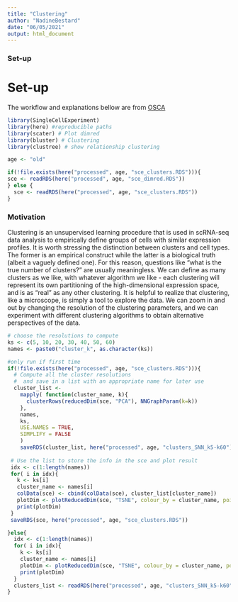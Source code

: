 ```yaml
---
title: "Clustering"
author: "NadineBestard"
date: "06/05/2021"
output: html_document
---
```

### Set-up

# Set-up

The workflow and explanations bellow are from [OSCA](https://bioconductor.org/books/release/OSCA/dimensionality-reduction.html)

```r
library(SingleCellExperiment)
library(here) #reproducible paths
library(scater) # Plot dimred
library(bluster) # Clustering 
library(clustree) # show relationship clustering
```

```r
age <- "old"
```

```r
if(!file.exists(here("processed", age, "sce_clusters.RDS"))){
sce <- readRDS(here("processed", age, "sce_dimred.RDS"))
} else {
  sce <- readRDS(here("processed", age, "sce_clusters.RDS"))
}
```

### Motivation

Clustering is an unsupervised learning procedure that is used in scRNA-seq data analysis to empirically define groups of cells with similar expression profiles. It is worth stressing the distinction between clusters and cell types. The former is an empirical construct while the latter is a biological truth (albeit a vaguely defined one). For this reason, questions like “what is the true number of clusters?” are usually meaningless. We can define as many clusters as we like, with whatever algorithm we like - each clustering will represent its own partitioning of the high-dimensional expression space, and is as “real” as any other clustering.
It is helpful to realize that clustering, like a microscope, is simply a tool to explore the data. We can zoom in and out by changing the resolution of the clustering parameters, and we can experiment with different clustering algorithms to obtain alternative perspectives of the data.


```r
# choose the resolutions to compute
ks <- c(5, 10, 20, 30, 40, 50, 60)
names <- paste0("cluster_k", as.character(ks))

#only run if first time
if(!file.exists(here("processed", age, "sce_clusters.RDS"))){
  # Compute all the cluster resolutions
  #  and save in a list with an appropriate name for later use
  cluster_list <- 
    mapply( function(cluster_name, k){ 
      clusterRows(reducedDim(sce, "PCA"), NNGraphParam(k=k))
    },
    names,
    ks,
    USE.NAMES = TRUE,
    SIMPLIFY = FALSE
    )
    saveRDS(cluster_list, here("processed", age, "clusters_SNN_k5-k60"))
  
 # Use the list to store the info in the sce and plot result
 idx <- c(1:length(names))
 for( i in idx){
   k <- ks[i]
   cluster_name <- names[i]
   colData(sce) <- cbind(colData(sce), cluster_list[cluster_name])
   plotDim <- plotReducedDim(sce, "TSNE", colour_by = cluster_name, point_size=0.5, point_alpha = 0.3, text_by = cluster_name, text_size = 3)  + scale_color_hue() + ggtitle(paste("Clustering with k =", k))
   print(plotDim)
 }
 saveRDS(sce, here("processed", age, "sce_clusters.RDS"))

}else{
  idx <- c(1:length(names))
  for( i in idx){
    k <- ks[i]
    cluster_name <- names[i]
    plotDim <- plotReducedDim(sce, "TSNE", colour_by = cluster_name, point_size=0.5, point_alpha = 0.3, text_by = cluster_name, text_size = 3)  + scale_color_hue() + ggtitle(paste("Clustering with k =", k))
    print(plotDim)
  }
  clusters_list <- readRDS(here("processed", age, "clusters_SNN_k5-k60"))
}
```


